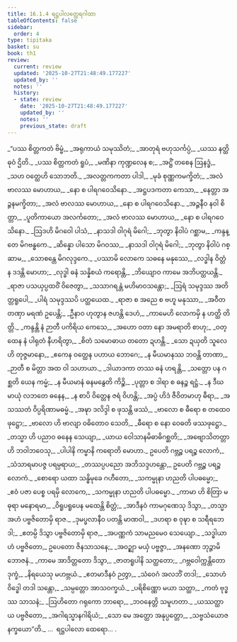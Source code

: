 ```yaml
---
title: 16.1.4 ရဋ္ဌပါလတ္ထေရဂါထာ
tableOfContents: false
sidebar:
  order: 4
type: tipitaka
basket: su
book: th1
review:
  current: review
  updated: '2025-10-27T21:48:49.177227'
  updated_by: ''
  notes: ''
  history:
  - state: review
    date: '2025-10-27T21:48:49.177227'
    updated_by: ''
    notes: ''
    previous_state: draft
---
```



<ReviewStatus review={frontmatter.review} showDetails={true} />

<HypothesisAnnotation frontmatter={frontmatter} />

<DynamicBreadcrumb />

<Division number="769" book="th1" e="ch" v="19" p="325">

<Paragraph number="1108" type="verses" book="th1">
_“ပဿ စိတ္တကတံ ဗိမ္ဗံ,_  
_အရုကာယံ သမုဿိတံ;_  
_အာတုရံ ဗဟုသင်္ကပ္ပံ,_  
_ယဿ နတ္ထိ ဓုဝံ ဌိတိ._  

</Paragraph>

</Division>
<Division number="770" book="th1" e="ch" v="19" p="325">

<Paragraph number="1109" type="verses" book="th1">
_ပဿ စိတ္တကတံ ရူပံ,_  
_မဏိနာ ကုဏ္ဍလေန စ;_  
_အဋ္ဌိံ တစေန ဩနဒ္ဓံ,_  
_သဟ ဝတ္ထေဟိ သောဘတိ._  

</Paragraph>

</Division>
<Division number="771" book="th1" e="ch" v="19" p="325">

<Paragraph number="1110" type="verses" book="th1">
_အလတ္တကကတာ ပါဒါ,_  
_မုခံ စုဏ္ဏကမက္ခိတံ;_  
_အလံ ဗာလဿ မောဟာယ,_  
_နော စ ပါရဂဝေသိနော._  

</Paragraph>

</Division>
<Division number="772" book="th1" e="ch" v="19" p="325">

<Paragraph number="1111" type="verses" book="th1">
_အဋ္ဌပဒကတာ ကေသာ,_  
_နေတ္တာ အဉ္ဇနမက္ခိတာ;_  
_အလံ ဗာလဿ မောဟာယ,_  
_နော စ ပါရဂဝေသိနော._  

</Paragraph>

</Division>
<Division number="773" book="th1" e="ch" v="19" p="325">

<Paragraph number="1112" type="verses" book="th1">
_အဉ္ဇနီဝ နဝါ စိတ္တာ,_  
_ပူတိကာယော အလင်္ကတော;_  
_အလံ ဗာလဿ မောဟာယ,_  
_နော စ ပါရဂဝေသိနော._  

</Paragraph>

</Division>
<Division number="774" book="th1" e="ch" v="19" p="325">

<Paragraph number="1113" type="verses" book="th1">
_ဩဒဟိ မိဂဝေါ ပါသံ,_  
_နာသဒါ ဝါဂုရံ မိဂေါ;_  
_ဘုတွာ နိဝါပံ ဂစ္ဆာမ,_  
_ကန္ဒန္တေ မိဂဗန္ဓကေ._  

</Paragraph>

</Division>
<Division number="775" book="th1" e="ch" v="19" p="325">

<Paragraph number="1114" type="verses" book="th1">
_ဆိန္နော ပါသော မိဂဝဿ,_  
_နာသဒါ ဝါဂုရံ မိဂေါ;_  
_ဘုတွာ နိဝါပံ ဂစ္ဆာမ,_  
_သောစန္တေ မိဂလုဒ္ဒကေ._  

</Paragraph>

</Division>
<Division number="776" book="th1" e="ch" v="19" p="325">

<Paragraph number="1115" type="verses" book="th1">
_ပဿာမိ လောကေ သဓနေ မနုဿေ,_  
_လဒ္ဓါန ဝိတ္တံ န ဒဒန္တိ မောဟာ;_  
_လုဒ္ဓါ ဓနံ သန္နိစယံ ကရောန္တိ,_  
_ဘိယျောဝ ကာမေ အဘိပတ္ထယန္တိ._  

</Paragraph>

</Division>
<Division number="777" book="th1" e="ch" v="19" p="326">

<Paragraph number="1116" type="verses" book="th1">
_ရာဇာ ပသယှပ္ပထဝိံ ဝိဇေတွာ,_  
_သသာဂရန္တံ မဟိမာဝသန္တော;_  
_ဩရံ သမုဒ္ဒဿ အတိတ္တရူပေါ,_  
_ပါရံ သမုဒ္ဒဿပိ ပတ္ထယေထ._  

</Paragraph>

</Division>
<Division number="778" book="th1" e="ch" v="19" p="326">

<Paragraph number="1117" type="verses" book="th1">
_ရာဇာ စ အညေ စ ဗဟူ မနုဿာ,_  
_အဝီတတဏှာ မရဏံ ဥပေန္တိ;_  
_ဦနာဝ ဟုတွာန ဇဟန္တိ ဒေဟံ,_  
_ကာမေဟိ လောကမှိ န ဟတ္ထိ တိတ္တိ._  

</Paragraph>

</Division>
<Division number="779" book="th1" e="ch" v="19" p="326">

<Paragraph number="1118" type="verses" book="th1">
_ကန္ဒန္တိ နံ ဉာတီ ပကိရိယ ကေသေ,_  
_အဟော ဝတာ နော အမရာတိ စာဟု;_  
_ဝတ္ထေန နံ ပါရုတံ နီဟရိတွာ,_  
_စိတံ သမောဓာယ တတော ဍဟန္တိ._  

</Paragraph>

</Division>
<Division number="780" book="th1" e="ch" v="19" p="326">

<Paragraph number="1119" type="verses" book="th1">
_သော ဍယှတိ သူလေဟိ တုဇ္ဇမာနော,_  
_ဧကေန ဝတ္ထေန ပဟာယ ဘောဂေ;_  
_န မီယမာနဿ ဘဝန္တိ တာဏာ,_  
_ဉာတီ စ မိတ္တာ အထ ဝါ သဟာယာ._  

</Paragraph>

</Division>
<Division number="781" book="th1" e="ch" v="19" p="326">

<Paragraph number="1120" type="verses" book="th1">
_ဒါယာဒကာ တဿ ဓနံ ဟရန္တိ,_  
_သတ္တော ပန ဂစ္ဆတိ ယေန ကမ္မံ;_  
_န မီယမာနံ ဓနမနွေတိ ကိဉ္စိ,_  
_ပုတ္တာ စ ဒါရာ စ ဓနဉ္စ ရဋ္ဌံ._  

</Paragraph>

</Division>
<Division number="782" book="th1" e="ch" v="19" p="326">

<Paragraph number="1121" type="verses" book="th1">
_န ဒီဃမာယုံ လဘတေ ဓနေန,_  
_န စာပိ ဝိတ္တေန ဇရံ ဝိဟန္တိ;_  
_အပ္ပံ ဟိဒံ ဇီဝိတမာဟု ဓီရာ,_  
_အသဿတံ ဝိပ္ပရိဏာမဓမ္မံ._  

</Paragraph>

</Division>
<Division number="783" book="th1" e="ch" v="19" p="326">

<Paragraph number="1122" type="verses" book="th1">
_အဍ္ဎာ ဒလိဒ္ဒါ စ ဖုသန္တိ ဖဿံ,_  
_ဗာလော စ ဓီရော စ တထေဝ ဖုဋ္ဌော;_  
_ဗာလော ဟိ ဗာလျာ ဝဓိတောဝ သေတိ,_  
_ဓီရော စ နော ဝေဓတိ ဖဿဖုဋ္ဌော._  

</Paragraph>

</Division>
<Division number="784" book="th1" e="ch" v="19" p="327">

<Paragraph number="1123" type="verses" book="th1">
_တသ္မာ ဟိ ပညာဝ ဓနေန သေယျာ,_  
_ယာယ ဝေါသာနမိဓာဓိဂစ္ဆတိ;_  
_အဗျောသိတတ္တာ ဟိ ဘဝါဘဝေသု,_  
_ပါပါနိ ကမ္မာနိ ကရောတိ မောဟာ._  

</Paragraph>

</Division>
<Division number="785" book="th1" e="ch" v="19" p="327">

<Paragraph number="1124" book="th1">
ဥပေတိ ဂဗ္ဘဉ္စ ပရဉ္စ လောကံ,_  
_သံသာရမာပဇ္ဇ ပရမ္ပရာယ;_  
_တဿပ္ပပညော အဘိသဒ္ဒဟန္တော,_  
ဥပေတိ ဂဗ္ဘဉ္စ ပရဉ္စ လောကံ._  

</Paragraph>

</Division>
<Division number="786" book="th1" e="ch" v="19" p="327">

<Paragraph number="1125" type="verses" book="th1">
_စောရော ယထာ သန္ဓိမုခေ ဂဟီတော,_  
_သကမ္မုနာ ဟညတိ ပါပဓမ္မော;_  
_ဧဝံ ပဇာ ပေစ္စ ပရမှိ လောကေ,_  
_သကမ္မုနာ ဟညတိ ပါပဓမ္မော._  

</Paragraph>

</Division>
<Division number="787" book="th1" e="ch" v="19" p="327">

<Paragraph number="1126" type="verses" book="th1">
_ကာမာ ဟိ စိတြာ မဓုရာ မနောရမာ,_  
_ဝိရူပရူပေန မထေန္တိ စိတ္တံ;_  
_အာဒီနဝံ ကာမဂုဏေသု ဒိသွာ,_  
_တသ္မာ အဟံ ပဗ္ဗဇိတောမှိ ရာဇ._  

</Paragraph>

</Division>
<Division number="788" book="th1" e="ch" v="19" p="327">

<Paragraph number="1127" type="verses" book="th1">
_ဒုမပ္ဖလာနီဝ ပတန္တိ မာဏဝါ,_  
_ဒဟရာ စ ဝုဍ္ဎာ စ သရီရဘေဒါ;_  
_ဧတမ္ပိ ဒိသွာ ပဗ္ဗဇိတောမှိ ရာဇ,_  
_အပဏ္ဏကံ သာမညမေဝ သေယျော._  

</Paragraph>

</Division>
<Division number="789" book="th1" e="ch" v="19" p="327">

<Paragraph number="1128" type="verses" book="th1">
_သဒ္ဓါယာဟံ ပဗ္ဗဇိတော,_  
ဥပေတော ဇိနသာသနေ;_  
_အဝဉ္ဈာ မယှံ ပဗ္ဗဇ္ဇာ,_  
_အနဏော ဘုဉ္ဇာမိ ဘောဇနံ._  

</Paragraph>

</Division>
<Division number="790" book="th1" e="ch" v="19" p="327">

<Paragraph number="1129" type="verses" book="th1">
_ကာမေ အာဒိတ္တတော ဒိသွာ,_  
_ဇာတရူပါနိ သတ္ထတော;_  
_ဂဗ္ဘဝေါက္ကန္တိတော ဒုက္ခံ,_  
_နိရယေသု မဟဗ္ဘယံ._  

</Paragraph>

</Division>
<Division number="791" book="th1" e="ch" v="19" p="327">

<Paragraph number="1130" type="verses" book="th1">
_ဧတမာဒီနဝံ ဉတွာ,_  
_သံဝေဂံ အလဘိံ တဒါ;_  
_သောဟံ ဝိဒ္ဓေါ တဒါ သန္တော,_  
_သမ္ပတ္တော အာသဝက္ခယံ._  

</Paragraph>

</Division>
<Division number="792" book="th1" e="ch" v="19" p="327">

<Paragraph number="1131" type="verses" book="th1">
_ပရိစိဏ္ဏော မယာ သတ္ထာ,_  
_ကတံ ဗုဒ္ဓဿ သာသနံ;_  
_ဩဟိတော ဂရုကော ဘာရော,_  
_ဘဝနေတ္တိ သမူဟတာ._  

</Paragraph>

</Division>
<Division number="793" book="th1" e="ch" v="19" p="327">

<Paragraph number="1132" type="verses" book="th1">
_ယဿတ္ထာယ ပဗ္ဗဇိတော,_  
_အဂါရသ္မာနဂါရိယံ;_  
_သော မေ အတ္ထော အနုပ္ပတ္တော,_  
_သဗ္ဗသံယောဇနက္ခယော”တိ._  


</Paragraph>
</Division>

<Paragraph number="1133" type="center" book="th1">
…  ရဋ္ဌပါလော ထေရော… .
</Paragraph>